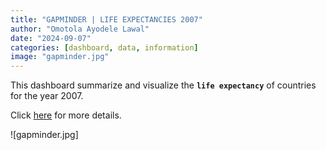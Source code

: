 ```yaml
---
title: "GAPMINDER | LIFE EXPECTANCIES 2007"
author: "Omotola Ayodele Lawal"
date: "2024-09-07"
categories: [dashboard, data, information]
image: "gapminder.jpg"
---
```


This dashboard summarize and visualize the **`life expectancy`** of countries for the year 2007.

Click [here](https://lawaloa.github.io/gapminder_dash/){target="_blank"} for more details.

![gapminder.jpg]
